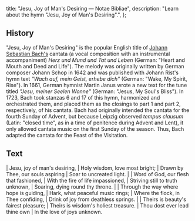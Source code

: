   title: "Jesu, Joy of Man's Desiring — Notae Bibliae",
  description: "Learn about the hymn \"Jesu, Joy of Man's Desiring\".",
};

<Initial text="Jesu, Joy of Man's Desiring" />

## History

"Jesu, Joy of Man's Desiring" is the popular English title of [Johann Sebastian Bach's](/liturgy/music/composers/johann-sebastian-bach) cantata (a vocal composition with an instrumental accompaniment) *Herz und Mund und Tat und Leben* (German: "Heart and Mouth and Deed and Life"). The melody was originally written by German composer Johann Schop in 1642 and was published with Johann Rist's hymn text *"Wach auf, mein Geist, erhebe dich"* (German: "Wake, My Spirit, Rise"). In 1661, German hymnist Martin Janus wrote a new text for the tune titled *"Jesu, meiner Seelen Wonne"* (German: "Jesus, My Soul's Bliss"). In 1723, Bach took stanzas 6 and 17 of this hymn, harmonized and orchestrated them, and placed them as the closings to part 1 and part 2, respectively, of his cantata. Bach had originally intended the cantata for the fourth Sunday of Advent, but because Leipzig observed *tempus clausum* (Latin: "closed time", as in a time of penitence during Advent and Lent), it only allowed cantata music on the first Sunday of the season. Thus, Bach adapted the cantata for the Feast of the Visitation.

## Text

<Poetry>
|  Jesu, joy of man's desiring,
|  Holy wisdom, love most bright;
|  Drawn by Thee, our souls aspiring
|  Soar to uncreated light.
|
|  Word of God, our flesh that fashioned,
|  With the fire of life impassioned,
|  Striving still to truth unknown,
|  Soaring, dying round thy throne.
|
|  Through the way where hope is guiding,
|  Hark, what peaceful music rings;
|  Where the flock, in Thee confiding,
|  Drink of joy from deathless springs.
|
|  Theirs is beauty's fairest pleasure;
|  Theirs is wisdom's holiest treasure.
|  Thou dost ever lead thine own
|  In the love of joys unknown.
</Poetry>

